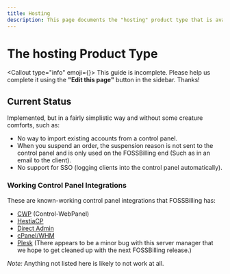 ```yaml
---
title: Hosting
description: This page documents the "hosting" product type that is available within FOSSBilling.
---
```



# The hosting Product Type
<Callout type="info" emoji={<FontAwesomeIcon icon={faPersonDigging} />}>
    This guide is incomplete. Please help us complete it using the **"Edit this page"** button in the sidebar. Thanks!
</Callout>

## Current Status

Implemented, but in a fairly simplistic way and without some creature comforts, such as:

 - No way to import existing accounts from a control panel.
 - When you suspend an order, the suspension reason is not sent to the control panel and is only used on the FOSSBilling end (Such as in an email to the client).
 - No support for SSO (logging clients into the control panel automatically).

### Working Control Panel Integrations

These are known-working control panel integrations that FOSSBilling has:
 - [CWP](https://control-webpanel.com/) (Control-WebPanel)
 - [HestiaCP](https://hestiacp.com/)
 - [Direct Admin](https://www.directadmin.com/)
 - [cPanel/WHM](https://cpanel.net/)
 - [Plesk](https://www.plesk.com/) (There appears to be a minor bug with this server manager that we hope to get cleaned up with the next FOSSBilling release.)

*Note:* Anything not listed here is likely to not work at all.
